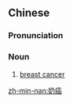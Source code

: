 ==Chinese==
{{zh-forms|alt=乳癌}}

===Pronunciation===
{{zh-pron
|mn=kh:leng-gâm/tp:ni-gâm/twv:lin-gâm
|cat=n
}}

===Noun===
{{zh-noun}}

# [[breast cancer]]

[[zh-min-nan:奶癌]]